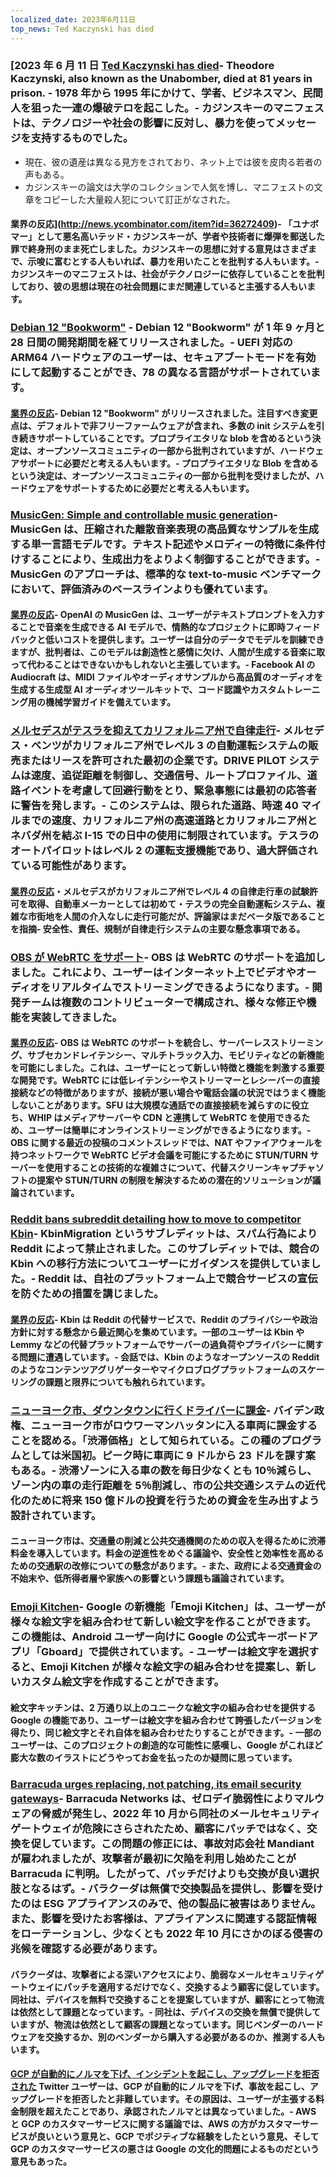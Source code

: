 ```yaml
---
localized_date: 2023年6月11日
top_news: Ted Kaczynski has died
---
```




<CallToAction />

<Steps>

### [2023 年 6 月 11 日 [Ted Kaczynski has died](https://www.nytimes.com/2023/06/10/us/ted-kaczynski-dead.html)- Theodore Kaczynski, also known as the Unabomber, died at 81 years in prison. - 1978 年から 1995 年にかけて、学者、ビジネスマン、民間人を狙った一連の爆破テロを起こした。- カジンスキーのマニフェストは、テクノロジーや社会の影響に反対し、暴力を使ってメッセージを支持するものでした。

- 現在、彼の遺産は異なる見方をされており、ネット上では彼を皮肉る若者の声もある。
- カジンスキーの論文は大学のコレクションで人気を博し、マニフェストの文章をコピーした大量殺人犯について訂正がなされた。

#### 業界の反応](http://news.ycombinator.com/item?id=36272409)- 「ユナボマー」として悪名高いテッド・カジンスキーが、学者や技術者に爆弾を郵送した罪で終身刑のまま死亡しました。カジンスキーの思想に対する意見はさまざまで、示唆に富むとする人もいれば、暴力を用いたことを批判する人もいます。- カジンスキーのマニフェストは、社会がテクノロジーに依存していることを批判しており、彼の思想は現在の社会問題にまだ関連していると主張する人もいます。

### [Debian 12 "Bookworm"](https://www.debian.org/News/2023/20230610) - Debian 12 "Bookworm" が 1 年 9 ヶ月と 28 日間の開発期間を経てリリースされました。- UEFI 対応の ARM64 ハードウェアのユーザーは、セキュアブートモードを有効にして起動することができ、78 の異なる言語がサポートされています。

#### [業界の反応](http://news.ycombinator.com/item?id=36269934)- Debian 12 "Bookworm" がリリースされました。注目すべき変更点は、デフォルトで非フリーファームウェアが含まれ、多数の init システムを引き続きサポートしていることです。プロプライエタリな blob を含めるという決定は、オープンソースコミュニティの一部から批判されていますが、ハードウェアサポートに必要だと考える人もいます。- プロプライエタリな Blob を含めるという決定は、オープンソースコミュニティの一部から批判を受けましたが、ハードウェアをサポートするために必要だと考える人もいます。

### [MusicGen: Simple and controllable music generation](https://ai.honu.io/papers/musicgen/)- MusicGen は、圧縮された離散音楽表現の高品質なサンプルを生成する単一言語モデルです。テキスト記述やメロディーの特徴に条件付けすることにより、生成出力をよりよく制御することができます。- MusicGen のアプローチは、標準的な text-to-music ベンチマークにおいて、評価済みのベースラインよりも優れています。

#### [業界の反応](http://news.ycombinator.com/item?id=36271926)- OpenAI の MusicGen は、ユーザーがテキストプロンプトを入力することで音楽を生成できる AI モデルで、情熱的なプロジェクトに即時フィードバックと低いコストを提供します。ユーザーは自分のデータでモデルを訓練できますが、批判者は、このモデルは創造性と感情に欠け、人間が生成する音楽に取って代わることはできないかもしれないと主張しています。- Facebook AI の Audiocraft は、MIDI ファイルやオーディオサンプルから高品質のオーディオを生成する生成型 AI オーディオツールキットで、コード認識やカスタムトレーニング用の機械学習ガイドを備えています。

### [メルセデスがテスラを抑えてカリフォルニア州で自律走行](https://www.theregister.com/2023/06/09/mercedes_california_tesla/)- メルセデス・ベンツがカリフォルニア州でレベル 3 の自動運転システムの販売またはリースを許可された最初の企業です。DRIVE PILOT システムは速度、追従距離を制御し、交通信号、ルートプロファイル、道路イベントを考慮して回避行動をとり、緊急事態には最初の応答者に警告を発します。- このシステムは、限られた道路、時速 40 マイルまでの速度、カリフォルニア州の高速道路とカリフォルニア州とネバダ州を結ぶ I-15 での日中の使用に制限されています。テスラのオートパイロットはレベル 2 の運転支援機能であり、過大評価されている可能性があります。

#### [業界の反応](http://news.ycombinator.com/item?id=36270413)・メルセデスがカリフォルニア州でレベル 4 の自律走行車の試験許可を取得、自動車メーカーとしては初めて・テスラの完全自動運転システム、複雑な市街地を人間の介入なしに走行可能だが、評論家はまだベータ版であることを指摘- 安全性、責任、規制が自律走行システムの主要な懸念事項である。

### [OBS が WebRTC をサポート](https://github.com/obsproject/obs-studio/commit/851a8c216e14617fb523951839f3bdb240e85141)- OBS は WebRTC のサポートを追加しました。これにより、ユーザーはインターネット上でビデオやオーディオをリアルタイムでストリーミングできるようになります。- 開発チームは複数のコントリビューターで構成され、様々な修正や機能を実装してきました。

#### [業界の反応](http://news.ycombinator.com/item?id=36273075)- OBS は WebRTC のサポートを統合し、サーバーレスストリーミング、サブセカンドレイテンシー、マルチトラック入力、モビリティなどの新機能を可能にしました。これは、ユーザーにとって新しい特徴と機能を刺激する重要な開発です。WebRTC には低レイテンシーやストリーマーとレシーバーの直接接続などの特徴がありますが、接続が悪い場合や電話会議の状況ではうまく機能しないことがあります。SFU は大規模な通話での直接接続を減らすのに役立ち、WHIP はメディアサーバーや CDN と連携して WebRTC を使用できるため、ユーザーは簡単にオンラインストリーミングができるようになります。- OBS に関する最近の投稿のコメントスレッドでは、NAT やファイアウォールを持つネットワークで WebRTC ビデオ会議を可能にするために STUN/TURN サーバーを使用することの技術的な複雑さについて、代替スクリーンキャプチャソフトの提案や STUN/TURN の制限を解決するための潜在的ソリューションが議論されています。

### [Reddit bans subreddit detailing how to move to competitor Kbin](https://old.reddit.com/r/KbinMigration)- KbinMigration というサブレディットは、スパム行為により Reddit によって禁止されました。このサブレディットでは、競合の Kbin への移行方法についてユーザーにガイダンスを提供していました。- Reddit は、自社のプラットフォーム上で競合サービスの宣伝を防ぐための措置を講じました。

#### [業界の反応](http://news.ycombinator.com/item?id=36268458)- Kbin は Reddit の代替サービスで、Reddit のプライバシーや政治方針に対する懸念から最近関心を集めています。一部のユーザーは Kbin や Lemmy などの代替プラットフォームでサーバーの過負荷やプライバシーに関する問題に遭遇しています。- 会話では、Kbin のようなオープンソースの Reddit のようなコンテンツアグリゲーターやマイクロブログプラットフォームのスケーリングの課題と限界についても触れられています。

### [ニューヨーク市、ダウンタウンに行くドライバーに課金](https://www.cnn.com/2023/06/10/business/congestion-pricing-new-york-city-transportation/index.html)- バイデン政権、ニューヨーク市がロウワーマンハッタンに入る車両に課金することを認める。「渋滞価格」として知られている。この種のプログラムとしては米国初。ピーク時に車両に 9 ドルから 23 ドルを課す案もある。- 渋滞ゾーンに入る車の数を毎日少なくとも 10％減らし、ゾーン内の車の走行距離を 5％削減し、市の公共交通システムの近代化のために将来 150 億ドルの投資を行うための資金を生み出すよう設計されています。

#### ニューヨーク市は、交通量の削減と公共交通機関のための収入を得るために渋滞料金を導入しています。料金の逆進性をめぐる議論や、安全性と効率性を高めるための交通駅の改修についての懸念があります。- また、政府による交通資金の不始末や、低所得者層や家族への影響という課題も議論されています。

### [Emoji Kitchen](https://emojikitchen.dev/)- Google の新機能「Emoji Kitchen」は、ユーザーが様々な絵文字を組み合わせて新しい絵文字を作ることができます。この機能は、Android ユーザー向けに Google の公式キーボードアプリ「Gboard」で提供されています。- ユーザーは絵文字を選択すると、Emoji Kitchen が様々な絵文字の組み合わせを提案し、新しいカスタム絵文字を作成することができます。

#### 絵文字キッチンは、2 万通り以上のユニークな絵文字の組み合わせを提供する Google の機能であり、ユーザーは絵文字を組み合わせて誇張したバージョンを得たり、同じ絵文字とそれ自体を組み合わせたりすることができます。- 一部のユーザーは、このプロジェクトの創造的な可能性に感嘆し、Google がこれほど膨大な数のイラストにどうやってお金を払ったのか疑問に思っています。

### [Barracuda urges replacing, not patching, its email security gateways](https://krebsonsecurity.com/2023/06/barracuda-urges-replacing-not-patching-its-email-security-gateways/)- Barracuda Networks は、ゼロデイ脆弱性によりマルウェアの脅威が発生し、2022 年 10 月から同社のメールセキュリティゲートウェイが危険にさらされたため、顧客にパッチではなく、交換を促しています。この問題の修正には、事故対応会社 Mandiant が雇われましたが、攻撃者が最初に欠陥を利用し始めたことが Barracuda に判明。したがって、パッチだけよりも交換が良い選択肢となるはず。- バラクーダは無償で交換製品を提供し、影響を受けたのは ESG アプライアンスのみで、他の製品に被害はありません。また、影響を受けたお客様は、アプライアンスに関連する認証情報をローテーションし、少なくとも 2022 年 10 月にさかのぼる侵害の兆候を確認する必要があります。

#### バラクーダは、攻撃者による深いアクセスにより、脆弱なメールセキュリティゲートウェイにパッチを適用するだけでなく、交換するよう顧客に促しています。同社は、デバイスを無料で交換することを提案していますが、顧客にとって物流は依然として課題となっています。- 同社は、デバイスの交換を無償で提供していますが、物流は依然として顧客の課題となっています。同じベンダーのハードウェアを交換するか、別のベンダーから購入する必要があるのか、推測する人もいます。

#### [GCP が自動的にノルマを下げ、インシデントを起こし、アップグレードを拒否された](https://twitter.com/JustJake/status/1667478906591666176) Twitter ユーザーは、GCP が自動的にノルマを下げ、事故を起こし、アップグレードを拒否したと非難しています。その原因は、ユーザーが主張する料金制限を超えたことであり、承認されたノルマとは異なっていました。- AWS と GCP のカスタマーサービスに関する議論では、AWS の方がカスタマーサービスが良いという意見と、GCP でポジティブな経験をしたという意見、そして GCP のカスタマーサービスの悪さは Google の文化的問題によるものだという意見もあった。

</Steps>
